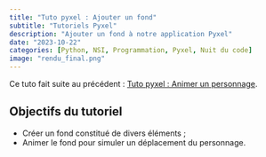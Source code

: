---
title: "Tuto pyxel : Ajouter un fond"
subtitle: "Tutoriels Pyxel"
description: "Ajouter un fond à notre application Pyxel"
date: "2023-10-22"
categories: [Python, NSI, Programmation, Pyxel, Nuit du code]
image: "rendu_final.png"
---

Ce tuto fait suite au précédent : [Tuto pyxel : Animer un personnage](../pyxel_tuto2_personnage/index.qmd).

::: {.callout-tip}
## Objectifs du tutoriel

* Créer un fond constitué de divers éléments ;
* Animer le fond pour simuler un déplacement du personnage.
:::